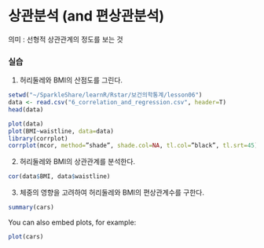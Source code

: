 상관분석 (and 편상관분석)
=======================================================

의미 : 선형적 상관관계의 정도를 보는 것

### 실습

1) 허리둘레와 BMI의 산점도를 그린다.

```r
setwd("~/SparkleShare/learnR/Rstar/보건의학통계/lesson06")
data <- read.csv("6_correlation_and_regression.csv", header=T)
head(data)
```

```r
plot(data)
plot(BMI~waistline, data=data)
library(corrplot)
corrplot(mcor, method=”shade”, shade.col=NA, tl.col=”black”, tl.srt=45)
```

2) 허리둘레와 BMI의 상관관계를 분석한다. 

```r
cor(data$BMI, data$waistline)
```

3) 체중의 영향을 고려하여 허리둘레와 BMI의 편상관계수를 구한다. 

```r
summary(cars)
```

You can also embed plots, for example:

```r
plot(cars)
```

